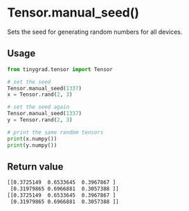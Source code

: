 # Tensor.manual_seed()

Sets the seed for generating random numbers for all devices.

## Usage

```python copy
from tinygrad.tensor import Tensor

# set the seed
Tensor.manual_seed(1337)
x = Tensor.rand(2, 3)

# set the seed again
Tensor.manual_seed(1337)
y = Tensor.rand(2, 3)

# print the same random tensors
print(x.numpy())
print(y.numpy())
```

## Return value

```bash
[[0.3725149  0.6533645  0.3967867 ]
 [0.31979865 0.6966881  0.3057388 ]]
[[0.3725149  0.6533645  0.3967867 ]
 [0.31979865 0.6966881  0.3057388 ]]
```